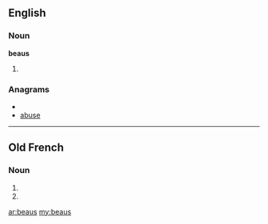 ==English==

===Noun===
'''beaus'''
# {{plural of|[[beau]]}}

===Anagrams===
* {{alphagram|abesu}}
* [[abuse#English|abuse]]

----

==Old French==

===Noun===
{{infl|fro|adjective form}} {{m}}

# {{form of|Masculine nominative singular|beau|lang=Old French}}
# {{form of|Masculine oblique plural|beau|lang=Old French}}

[[ar:beaus]]
[[my:beaus]]